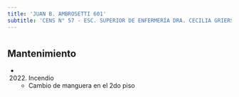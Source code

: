 ```yaml
---
title: 'JUAN B. AMBROSETTI 601'
subtitle: 'CENS N° 57 - ESC. SUPERIOR DE ENFERMERÍA DRA. CECILIA GRIERSON SEDE'
---
```


#


## Mantenimiento

*  (2022) Incendio 
    + Cambio de manguera en el 2do piso




